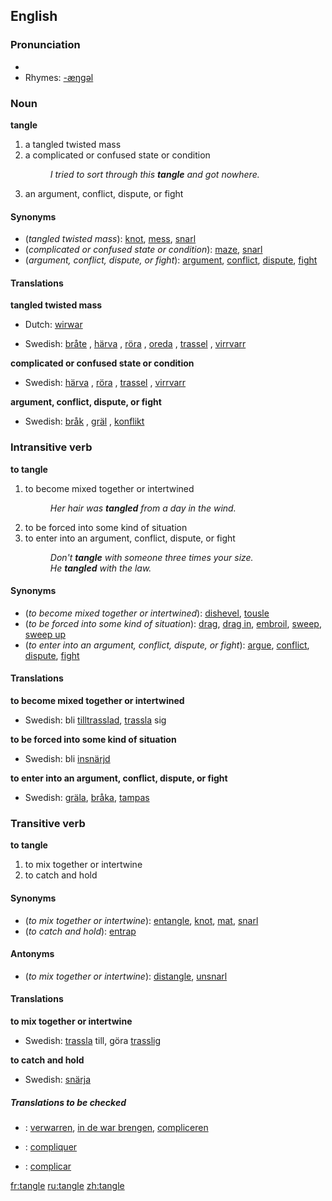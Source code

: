 ==English==

===Pronunciation===
*{{audio|en-us-tangle.ogg|Audio (US)}}
*Rhymes: [[Rhymes:English:-æŋɡəl|-æŋɡəl]]

===Noun===
'''tangle'''
# a tangled twisted mass
# a complicated or confused state or condition
#:''I tried to sort through this '''tangle''' and got nowhere.''
# an argument, conflict, dispute, or fight

====Synonyms====
*(''tangled twisted mass''): [[knot]], [[mess]], [[snarl]]
*(''complicated or confused state or condition''): [[maze]], [[snarl]]
*(''argument, conflict, dispute, or fight''): [[argument]], [[conflict]], [[dispute]], [[fight]]

====Translations====
'''tangled twisted mass'''
{{top}}
*Dutch: [[wirwar]] {{m}}
{{mid}}
*Swedish: [[bråte]] {{c}}, [[härva]] {{c}}, [[röra]] {{c}}, [[oreda]] {{c}}, [[trassel]] {{n}}, [[virrvarr]] {{n}}
{{bottom}}

'''complicated or confused state or condition'''
{{top}}
{{mid}}
*Swedish: [[härva]] {{c}}, [[röra]] {{c}}, [[trassel]] {{n}}, [[virrvarr]] {{n}}
{{bottom}}

'''argument, conflict, dispute, or fight'''
{{top}}
{{mid}}
*Swedish: [[bråk]] {{n}}, [[gräl]] {{n}}, [[konflikt]] {{c}}
{{bottom}}

===Intransitive verb===
'''to tangle'''

# to become mixed together or intertwined
#:''Her hair was '''tangled''' from a day in the wind.''
# to be forced into some kind of situation
# to enter into an argument, conflict, dispute, or fight
#:''Don't '''tangle''' with someone three times your size.''
#:''He '''tangled''' with the law.''

====Synonyms====
*(''to become mixed together or intertwined''): [[dishevel]], [[tousle]]
*(''to be forced into some kind of situation''): [[drag]], [[drag in]], [[embroil]], [[sweep]], [[sweep up]]
*(''to enter into an argument, conflict, dispute, or fight''): [[argue]], [[conflict]], [[dispute]], [[fight]]

====Translations====
'''to become mixed together or intertwined'''
{{top}}
{{mid}}
*Swedish: bli [[tilltrasslad]], [[trassla]] sig
{{bottom}}

'''to be forced into some kind of situation'''
{{top}}
{{mid}}
*Swedish: bli [[insnärjd]]
{{bottom}}

'''to enter into an argument, conflict, dispute, or fight'''
{{top}}
{{mid}}
*Swedish: [[gräla]], [[bråka]], [[tampas]]
{{bottom}}

===Transitive verb===
'''to tangle'''

# to mix together or intertwine
# to catch and hold

====Synonyms====
*(''to mix together or intertwine''): [[entangle]], [[knot]], [[mat]], [[snarl]]
*(''to catch and hold''): [[entrap]]

====Antonyms====
*(''to mix together or intertwine''): [[distangle]], [[unsnarl]]

====Translations====
'''to mix together or intertwine'''
{{top}}
{{mid}}
*Swedish: [[trassla]] till, göra [[trasslig]]
{{bottom}}

'''to catch and hold'''
{{top}}
{{mid}}
*Swedish: [[snärja]]
{{bottom}}

=====Translations to be checked=====
{{checktrans}}
*{{ttbc|Dutch}}: [[verwarren]], [[in de war brengen]], [[compliceren]]
*{{ttbc|French}}: [[compliquer]]
*{{ttbc|Portuguese}}: [[complicar]]

[[fr:tangle]]
[[ru:tangle]]
[[zh:tangle]]